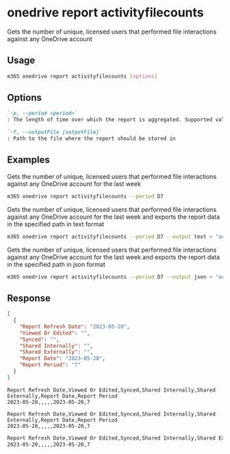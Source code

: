 
# onedrive report activityfilecounts

Gets the number of unique, licensed users that performed file interactions against any OneDrive account

## Usage

```sh
m365 onedrive report activityfilecounts [options]
```

## Options

```md definition-list
`-p, --period <period>`
: The length of time over which the report is aggregated. Supported values `D7`, `D30`, `D90`, `D180`.

`-f, --outputFile [outputFile]`
: Path to the file where the report should be stored in
```

<Global />

## Examples

Gets the number of unique, licensed users that performed file interactions against any OneDrive account for the last week

```sh
m365 onedrive report activityfilecounts --period D7
```

Gets the number of unique, licensed users that performed file interactions against any OneDrive account for the last week and exports the report data in the specified path in text format

```sh
m365 onedrive report activityfilecounts --period D7 --output text > "activityfilecounts.txt"
```

Gets the number of unique, licensed users that performed file interactions against any OneDrive account for the last week and exports the report data in the specified path in json format

```sh
m365 onedrive report activityfilecounts --period D7 --output json > "activityfilecounts.json"
```

## Response

<Tabs>
  <TabItem value="JSON">

  ```json
  [
    {
      "Report Refresh Date": "2023-05-20",
      "Viewed Or Edited": "",
      "Synced": "",
      "Shared Internally": "",
      "Shared Externally": "",
      "Report Date": "2023-05-20",
      "Report Period": "7"
    }
  ]
  ```

  </TabItem>
  <TabItem value="Text">

  ```text
  Report Refresh Date,Viewed Or Edited,Synced,Shared Internally,Shared Externally,Report Date,Report Period
  2023-05-20,,,,,2023-05-20,7
  ```

  </TabItem>
  <TabItem value="CSV">

  ```csv
  Report Refresh Date,Viewed Or Edited,Synced,Shared Internally,Shared Externally,Report Date,Report Period
  2023-05-20,,,,,2023-05-20,7
  ```

  </TabItem>
  <TabItem value="Markdown">

  ```md
  Report Refresh Date,Viewed Or Edited,Synced,Shared Internally,Shared Externally,Report Date,Report Period
  2023-05-20,,,,,2023-05-20,7
  ```

  </TabItem>
</Tabs>

